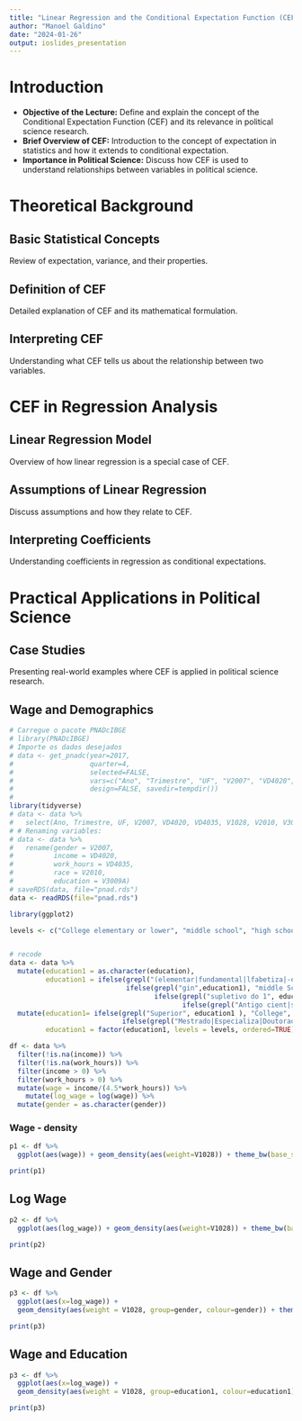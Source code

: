 ```yaml
---
title: "Linear Regression and the Conditional Expectation Function (CEF)"
author: "Manoel Galdino"
date: "2024-01-26"
output: ioslides_presentation
---
```


# Introduction

- **Objective of the Lecture:** Define and explain the concept of the Conditional Expectation Function (CEF) and its relevance in political science research.
- **Brief Overview of CEF:** Introduction to the concept of expectation in statistics and how it extends to conditional expectation.
- **Importance in Political Science:** Discuss how CEF is used to understand relationships between variables in political science.

# Theoretical Background

## Basic Statistical Concepts
Review of expectation, variance, and their properties.

## Definition of CEF
Detailed explanation of CEF and its mathematical formulation.

## Interpreting CEF
Understanding what CEF tells us about the relationship between two variables.

# CEF in Regression Analysis

## Linear Regression Model
Overview of how linear regression is a special case of CEF.

## Assumptions of Linear Regression
Discuss assumptions and how they relate to CEF.

## Interpreting Coefficients
Understanding coefficients in regression as conditional expectations.

# Practical Applications in Political Science

## Case Studies
Presenting real-world examples where CEF is applied in political science research.

## Wage and Demographics

```r
# Carregue o pacote PNADcIBGE
# library(PNADcIBGE)
# Importe os dados desejados
# data <- get_pnadc(year=2017,
#                   quarter=4,
#                   selected=FALSE,
#                   vars=c("Ano", "Trimestre", "UF", "V2007", "VD4020", "VD4035", "V1028", "V2010", "V3009A"),
#                   design=FALSE, savedir=tempdir())
# 
library(tidyverse)
# data <- data %>%
#   select(Ano, Trimestre, UF, V2007, VD4020, VD4035, V1028, V2010, V3009A)
# # Renaming variables:
# data <- data %>%
#   rename(gender = V2007,
#          income = VD4020,
#          work_hours = VD4035,
#          race = V2010,
#          education = V3009A)
# saveRDS(data, file="pnad.rds")
data <- readRDS(file="pnad.rds")
```
```r

library(ggplot2)

levels <- c("College elementary or lower", "middle school", "high school", "Post-grad")


# recode
data <- data %>%
  mutate(education1 = as.character(education),
         education1 = ifelse(grepl("(elementar|fundamental|lfabetiza|-escola)", education1), "elementary or lower",
                             ifelse(grepl("gin",education1), "middle School",
                                    ifelse(grepl("supletivo do 1", education1), "middle school",
                                           ifelse(grepl("Antigo cient|supletivo do 2|Regular do ensino m", education1), "high school", education1))))) %>%
  mutate(education1= ifelse(grepl("Superior", education1 ), "College",
                            ifelse(grepl("Mestrado|Especializa|Doutorado", education1 ), "Post-grad", education1)),
         education1 = factor(education1, levels = levels, ordered=TRUE))

df <- data %>%
  filter(!is.na(income)) %>%
  filter(!is.na(work_hours)) %>%
  filter(income > 0) %>%
  filter(work_hours > 0) %>%
  mutate(wage = income/(4.5*work_hours)) %>%
    mutate(log_wage = log(wage)) %>%
  mutate(gender = as.character(gender)) 
```
### Wage - density
```r


p1 <- df %>%
  ggplot(aes(wage)) + geom_density(aes(weight=V1028)) + theme_bw(base_size = 22)

print(p1)

```
## Log Wage

```r

p2 <- df %>%
  ggplot(aes(log_wage)) + geom_density(aes(weight=V1028)) + theme_bw(base_size = 22)

print(p2)

```

## Wage and Gender


```r


p3 <- df %>%
  ggplot(aes(x=log_wage)) +
  geom_density(aes(weight = V1028, group=gender, colour=gender)) + theme_bw(base_size = 22)

print(p3)

```

## Wage and Education
```r


p3 <- df %>%
  ggplot(aes(x=log_wage)) +
  geom_density(aes(weight = V1028, group=education1, colour=education1)) + theme_bw(base_size = 22)

print(p3)

```